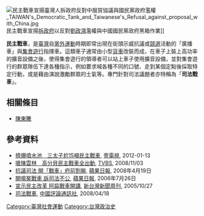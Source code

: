 <!-- 注释出：[[檔案:1969年競選立法委員的臺灣民主運動先驅郭國基_TAIWANESE_Congressperson_and_Liberal_Democracy_Movement_Activist_Kuo_Kuo-chi.jpg|thumb]]時在宣傳車上以大砲凸顯敢言無懼形象拜票的[[臺灣民主運動|臺灣民主運動]]先驅[[郭國基|郭國基]]]] -->
[[File:民主戰車宣揚臺灣人拆政府反對中服貿協議與國民黨政府濫權_TAIWAN's_Democratic_Tank_and_Taiwanese's_Refusal_against_proposal_with_China.jpg|thumb]]民主戰車宣揚[[大埔事件|拆政府]]以反對[[劉政鴻|劉政鴻]]濫權與中國國民黨政府黑箱作業]]

'''民主戰車'''，是[[臺灣|臺灣]]自[[黨外運動|黨外運動]]時期即常出現在街頭示威抗議或[[競選|競選]]活動的「廣播車」與[[集會遊行|集會遊行]]指揮車。這類車子通常由小型[[貨車|貨車]]改裝而成，在車子上裝上高功率的擴音設備之後，使得集會遊行的領導者可以站上車子使用擴音設備，並對集會遊行的群眾隊伍下達各種指示，例如要求喊各種不同的口號、走到某個定點後採取特定行動，或是藉由演說激勵群眾的士氣等。專門針對司法議題者亦特稱為「'''司法戰車'''」。

==相關條目==
*[[陳東騰|陳東騰]]

==參考資料==
* [http://www.nexttv.com.tw/news/realtime/politics/10057863/%E6%93%A0%E7%88%86%E5%99%B4%E6%B0%B4%E6%B1%A0%E3%80%80%E4%B8%89%E5%A4%AA%E5%AD%90%E5%B0%AC15%E5%99%B8%E6%B0%91%E4%B8%BB%E6%88%B0%E8%BB%8A 擠爆噴水池　三太子尬15噸民主戰車], [[壹電視|壹電視]], 2012-01-13
* [http://news.tvbs.com.tw/entry/186175 嗆陳雲林　高分貝民主戰車全出動], [[TVBS|TVBS]], 2008/11/03
* [http://www.appledaily.com.tw/appledaily/article/headline/20080419/30468153/ 抗議司法 開「戰車」府前割腕], [[蘋果日報|蘋果日報]], 2008年4月19日
* [http://www.appledaily.com.tw/appledaily/article/headline/20060726/2774318/ 開鳴冤戰車 訴司法不公], [[蘋果日報|蘋果日報]], 2006年7月26日
* [https://web.archive.org/web/20140116083424/http://www.newtaiwan.com.tw/bulletinview.jsp?bulletinid=22928 宣示民主改革 阿扁戰車開講], [[新台灣新聞周刊|新台灣新聞周刊]], 2005/10/27
* [http://hk.crntt.com/doc/1006/2/3/3/100623366.html 司法戰車], [[中國評論通訊社|中國評論通訊社]], 2008/04/18

[[Category:臺灣社會運動|Category:臺灣社會運動]]
[[Category:台灣政治史|Category:台灣政治史]]
